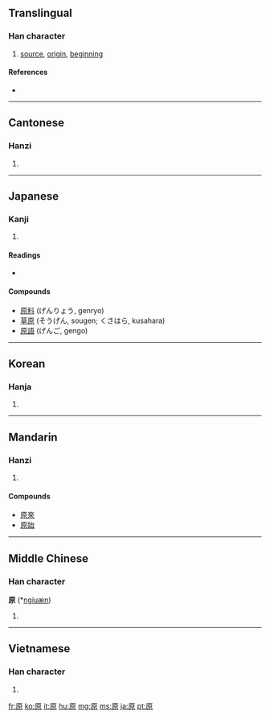 ==Translingual==

===Han character===
{{Han char|rn=27|rad=厂|as=08|sn=10|four=7129<sub>6</sub>|canj=一竹日火 (MHAF)}}

# [[source]], [[origin]], [[beginning]]

====References====
* {{Han ref|kx=0162.030|dkj=02973|dj=0368.230|hdz=10074.090|uh=539F|ud=21407|bh=ADEC|bd=44524}}

----

==Cantonese==

===Hanzi===
{{yue-hanzi|jyut=|y=yun4}}

# {{defn|Cantonese|sort=厂08}}

----

==Japanese==

===Kanji===
{{ja-kanji|grade=2|rs=厂08}}

# {{defn|Japanese}}

====Readings====
* {{ja-readings|on=[[げん]] (gen)|kun=[[はら]] (hara), [[もと]] (moto), [[たずねる]] (tazuneru)}}

====Compounds====
* [[原料]] (げんりょう, genryo)
* [[草原]] (そうげん, sougen; くさはら, kusahara)
* [[原語]] (げんご, gengo)

----

==Korean==

===Hanja===
{{ko-hanja|hangeul=[[원]]|rv=won|mr=wŏn}}

# {{defn|Korean|sort=厂08}}

----

==Mandarin==

===Hanzi===
{{cmn-hanzi|pin=[[yuán]] ([[yuan2]])|wg=yüan<sup>2</sup>}}

# {{defn|Mandarin|sort=厂08}}

====Compounds====
* [[原來]]
* [[原始]]

----

==Middle Chinese==

===Han character===
'''原''' (*[[ngiuæn]])<!--asterisk indicates that this is a reconstructed pronunciation-->

# {{defn|Middle Chinese|sort=厂08}}

----

==Vietnamese==

===Han character===
{{vi-hantu|[[nguyên]]|rs=厂08}}

# {{defn|Vietnamese|sort=厂08}}

[[fr:原]]
[[ko:原]]
[[it:原]]
[[hu:原]]
[[mg:原]]
[[ms:原]]
[[ja:原]]
[[pt:原]]